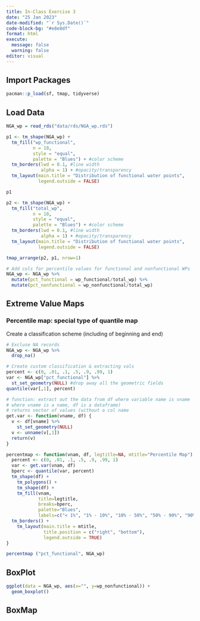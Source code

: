 ```yaml
---
title: In-Class Exercise 3
date: "25 Jan 2023"
date-modified: "`r Sys.Date()`"
code-block-bg: "#e8e8df"
format: html
execute: 
  message: false
  warning: false
editor: visual
---
```


## Import Packages

```r
pacman::p_load(sf, tmap, tidyverse)
```

## Load Data

```r
NGA_wp = read_rds("data/rds/NGA_wp.rds")
```

```r
p1 <- tm_shape(NGA_wp) +
  tm_fill("wp_functional",
          n = 10,
          style = "equal",
          palette = "Blues") + #color scheme
  tm_borders(lwd = 0.1, #line width
             alpha = 1) + #opacity/transparency
  tm_layout(main.title = "Distribution of functional water points",
            legend.outside = FALSE)
```

```r
p1
```

```r
p2 <- tm_shape(NGA_wp) +
  tm_fill("total_wp",
          n = 10,
          style = "equal",
          palette = "Blues") + #color scheme
  tm_borders(lwd = 0.1, #line width
             alpha = 1) + #opacity/transparency
  tm_layout(main.title = "Distribution of functional water points",
            legend.outside = FALSE)
```

```r
tmap_arrange(p2, p1, nrow=1)
```

```r
# Add cols for percentile values for functional and nonfunctional WPs
NGA_wp <- NGA_wp %>%
  mutate(pct_functional = wp_functional/total_wp) %>%
  mutate(pct_nonfunctional = wp_nonfunctional/total_wp)
```

## Extreme Value Maps

### Percentile map: special type of quantile map

Create a classification scheme (including of beginning and end)

```r
# Excluse NA records
NGA_wp <- NGA_wp %>%
  drop_na()
```

```r
# Create custom classification & extracting vals
percent <- c(0, .01, .1, .5, .9, .99, 1)
var <- NGA_wp["pct_functional"] %>%
  st_set_geometry(NULL) #drop away all the geometric fields
quantile(var[,1], percent)
```

```r
# function: extract out the data from df where variable name is vname
# where vname is a name, df is a dataframe)
# returns vector of values (without a col name
get.var <- function(vname, df) {
  v <- df[vname] %>%
    st_set_geometry(NULL)
  v <- unname(v[,1])
  return(v)
}
```

```r
percentmap <- function(vnam, df, legtitle=NA, mtitle="Percentile Map") {
  percent <- c(0, .01, .1, .5, .9, .99, 1)
  var <- get.var(vnam, df)
  bperc <- quantile(var, percent)
  tm_shape(df) +
    tm_polygons() +
    tm_shape(df) +
    tm_fill(vnam,
            title=legtitle,
            breaks=bperc,
            palette="Blues",
            labels=c("< 1%", "1% - 10%", "10% - 50%", "50% - 90%", "90% - 99%", ">99%")) +
  tm_borders() +
    tm_layout(main.title = mtitle,
              title.position = c("right", "bottom"),
              legend.outside = TRUE)
}
```

```r
percentmap ("pct_functional", NGA_wp)
```

## BoxPlot

```r
ggplot(data = NGA_wp, aes(x="", y=wp_nonfunctional)) +
  geom_boxplot()
```

## BoxMap

```r

```
